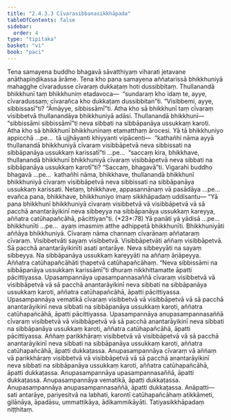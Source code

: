 ```yaml
---
title: "2.4.3.3 Cīvarasibbanasikkhāpada"
tableOfContents: false
sidebar:
  order: 4
type: "tipitaka"
basket: "vi"
book: "paci"
---
```



<DynamicBreadcrumb />

<Division number="892" book="paci">

<Paragraph number="2801" book="paci">
Tena samayena buddho bhagavā sāvatthiyaṃ viharati jetavane anāthapiṇḍikassa ārāme. Tena kho pana samayena aññatarissā bhikkhuniyā mahagghe cīvaradusse cīvaraṃ dukkaṭaṃ hoti dussibbitaṃ. Thullanandā bhikkhunī taṃ bhikkhuniṃ etadavoca—  “sundaraṃ kho idaṃ te, ayye, cīvaradussaṃ; cīvarañca kho dukkaṭaṃ dussibbitan”ti. “Visibbemi, ayye, sibbissasī”ti? “Āmāyye, sibbissāmī”ti. Atha kho sā bhikkhunī taṃ cīvaraṃ visibbetvā thullanandāya bhikkhuniyā adāsi. Thullanandā bhikkhunī—  “sibbissāmi sibbissāmī”ti neva sibbati na sibbāpanāya ussukkaṃ karoti.
</Paragraph>

<Paragraph number="2802" book="paci">
Atha kho sā bhikkhunī bhikkhunīnaṃ etamatthaṃ ārocesi. Yā tā bhikkhuniyo appicchā …pe…  tā ujjhāyanti khiyyanti vipācenti—  “kathañhi nāma ayyā thullanandā bhikkhuniyā cīvaraṃ visibbāpetvā neva sibbissati na sibbāpanāya ussukkaṃ karissatī”ti …pe…  “saccaṃ kira, bhikkhave, thullanandā bhikkhunī bhikkhuniyā cīvaraṃ visibbāpetvā neva sibbati na sibbāpanāya ussukkaṃ karotī”ti? “Saccaṃ, bhagavā”ti. Vigarahi buddho bhagavā …pe…  kathañhi nāma, bhikkhave, thullanandā bhikkhunī bhikkhuniyā cīvaraṃ visibbāpetvā neva sibbissati na sibbāpanāya ussukkaṃ karissati. Netaṃ, bhikkhave, appasannānaṃ vā pasādāya …pe…  evañca pana, bhikkhave, bhikkhuniyo imaṃ sikkhāpadaṃ uddisantu—
</Paragraph>

</Division>
<Division number="893" book="paci">

<Paragraph number="2803" book="paci">
<Emphasis>“Yā pana bhikkhunī bhikkhuniyā cīvaraṃ visibbetvā vā visibbāpetvā vā sā pacchā anantarāyikinī neva sibbeyya na sibbāpanāya ussukkaṃ kareyya, aññatra catūhapañcāhā, pācittiyan”</Emphasis>ti. (*23*:<Emphasis>78</Emphasis>)
</Paragraph>

</Division>
<Division number="894" book="paci">

<Paragraph number="2804" book="paci">
<Emphasis>Yā panā</Emphasis>ti yā yādisā …pe…  <Emphasis>bhikkhunī</Emphasis>ti …pe…  ayaṃ imasmiṃ atthe adhippetā bhikkhunīti.
</Paragraph>

<Paragraph number="2805" book="paci">
<Emphasis>Bhikkhuniyā</Emphasis>ti aññāya bhikkhuniyā.
</Paragraph>

<Paragraph number="2806" book="paci">
<Emphasis>Cīvaraṃ</Emphasis> nāma channaṃ cīvarānaṃ aññataraṃ cīvaraṃ.
</Paragraph>

<Paragraph number="2807" book="paci">
<Emphasis>Visibbetvā</Emphasis>ti sayaṃ visibbetvā. <Emphasis>Visibbāpetvā</Emphasis>ti aññaṃ visibbāpetvā.
</Paragraph>

<Paragraph number="2808" book="paci">
<Emphasis>Sā pacchā anantarāyikinī</Emphasis>ti asati antarāye.
</Paragraph>

<Paragraph number="2809" book="paci">
<Emphasis>Neva sibbeyyā</Emphasis>ti na sayaṃ sibbeyya. <Emphasis>Na sibbāpanāya ussukkaṃ kareyyā</Emphasis>ti na aññaṃ āṇāpeyya.
</Paragraph>

<Paragraph number="2810" book="paci">
<Emphasis>Aññatra catūhapañcāhā</Emphasis>ti ṭhapetvā catūhapañcāhaṃ. “Neva sibbissāmi na sibbāpanāya ussukkaṃ karissāmī”ti dhuraṃ nikkhittamatte āpatti pācittiyassa.
</Paragraph>

</Division>
<Division number="895" book="paci">

<Paragraph number="2811" book="paci">
Upasampannāya upasampannasaññā cīvaraṃ visibbetvā vā visibbāpetvā vā sā pacchā anantarāyikinī neva sibbati na sibbāpanāya ussukkaṃ karoti, aññatra catūhapañcāhā, āpatti pācittiyassa. Upasampannāya vematikā cīvaraṃ visibbetvā vā visibbāpetvā vā sā pacchā anantarāyikinī neva sibbati na sibbāpanāya ussukkaṃ karoti, aññatra catūhapañcāhā, āpatti pācittiyassa. Upasampannāya anupasampannasaññā cīvaraṃ visibbetvā vā visibbāpetvā vā sā pacchā anantarāyikinī neva sibbati na sibbāpanāya ussukkaṃ karoti, aññatra catūhapañcāhā, āpatti pācittiyassa.
</Paragraph>

<Paragraph number="2812" book="paci">
Aññaṃ parikkhāraṃ visibbetvā vā visibbāpetvā vā sā pacchā anantarāyikinī neva sibbati na sibbāpanāya ussukkaṃ karoti, aññatra catūhapañcāhā, āpatti dukkaṭassa. Anupasampannāya cīvaraṃ vā aññaṃ vā parikkhāraṃ visibbetvā vā visibbāpetvā vā sā pacchā anantarāyikinī neva sibbati na sibbāpanāya ussukkaṃ karoti, aññatra catūhapañcāhā, āpatti dukkaṭassa. Anupasampannāya upasampannasaññā, āpatti dukkaṭassa. Anupasampannāya vematikā, āpatti dukkaṭassa. Anupasampannāya anupasampannasaññā, āpatti dukkaṭassa.
</Paragraph>

</Division>
<Division number="896" book="paci">

<Paragraph number="2813" book="paci">
Anāpatti—  sati antarāye, pariyesitvā na labhati, karontī catūhapañcāhaṃ atikkāmeti, gilānāya, āpadāsu, ummattikāya, ādikammikāyāti.

</Paragraph>
</Division>

<Paragraph number="2814" type="center" book="paci">
Tatiyasikkhāpadaṃ niṭṭhitaṃ.
</Paragraph>